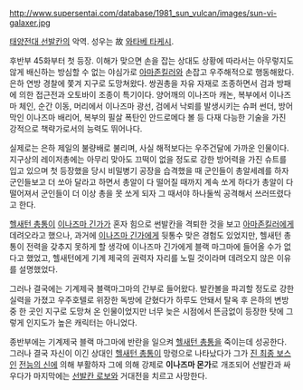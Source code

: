 http://www.supersentai.com/database/1981_sun_vulcan/images/sun-vi-galaxer.jpg

[[태양전대 선발칸]]의 악역. 성우는 故 [[와타베 타케시]].

후반부 45화부터 첫 등장. 이해가 맞으면 손을 잡는 상대도 상황에 따라서는 아무렇지도 않게 배신하는 방심할 수 없는 야심가로 [[아마존킬러]]와 손잡고 우주해적으로 행동해왔다. 은하 연방 경찰에 쫓겨 지구로 도망쳐왔다. 쌍권총을 자유 자재로 조종하면서 검과 방패에 의한 접근전과 오토바이 조종이 특기이다. 양어깨의 이나즈마 캐논, 복부에서 이나즈마 체인, 순간 이동, 머리에서 이나즈마 광선, 검에서 낙뢰를 발생시키는 슈퍼 썬더, 방어막인 이나즈마 배리어, 복부의 필살 폭탄인 안드로메다 볼 등 다재 다능한 기술을 가진 강적으로 책략가로서의 능력도 뛰어나다.

실제로는 은하 제일의 불량배로 불리며, 사실 해적보다는 우주건달에 가까운 인물이다. 지구상의 레이저총에는 아무리 맞아도 끄떡이 없을 정도로 강한 방어력을 가진 슈트를 입고 있으며 첫 등장했을 당시 비밀병기 공장을 습격했을 때 군인들이 총알세례를 하자 군인들보고 더 쏘아 달라고 하면서 총알이 다 떨어질 때까지 계속 쏘게 하다가 총알이 다 떨어져서 군인들이 더 이상 총을 못 쏘게 되자 그 때서야 하나둘씩 공격해서 쓰러뜨렸다고 한다.

[[헬새턴 총통]]이 [[이나즈마 긴가]]가 혼자 힘으로 썬발칸을 격퇴한 것을 보고 [[아마존킬러]]에게 데려오라고 했으나, 과거에 [[이나즈마 긴가]]에게 뒷통수 맞은 경험도 있었지만, 헬새턴 총통이 전력을 갖추지 못하게 할 생각에 이나즈마 긴가에게 블랙 마그마에 들어올 수가 없다고 했었고, 헬새턴에게 기계 제국의 권력자 자리를 노릴 것이라며 데려오지 않은 이유를 설명했었다.

그러나 결국에는 기계제국 블랙마그마의 간부로 들어왔다. 발칸볼을 파괴할 정도로 강한실력을 가졌고 우주호텔로 위장한 독방에 갇혔다가 하루도 안돼서 탈옥 후 은하의 변방 중 한 곳인 지구로 도망쳐 온 인물이었지만 너무 늦은 시점에서 뜬금없이 등장한 탓에 그렇게 인지도가 높은 캐릭터는 아니었다.

종반부에는 기계제국 블랙 마그마에 반란을 일으켜 [[헬새턴 총통]]을 죽이는데 성공한다. 그러나 결국 자신이 이긴 상대인 [[헬새턴 총통]]이 망령으로 나타났다가 그가 [[진 최종 보스]]인 [[전능의 신]]에 의해 부활하자 그에 의해 강제로 '''이나즈마 몬가'''로 개조되어 선발칸과 싸우다가 마지막에는 [[선발칸 로보]]와 거대전을 치르고 사망한다.

